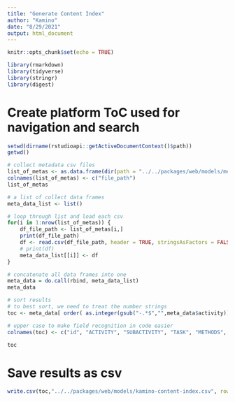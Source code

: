 ```yaml
---
title: "Generate Content Index"
author: "Kamino"
date: "8/29/2021"
output: html_document
---
```


```r

knitr::opts_chunk$set(echo = TRUE)

library(rmarkdown)
library(tidyverse)
library(stringr)
library(digest)

```


# Create platform ToC used for navigation and search


```r

setwd(dirname(rstudioapi::getActiveDocumentContext()$path))
getwd()

# collect metadata csv files
list_of_metas <- as.data.frame(dir(path = "../../packages/web/models/meta/", pattern = "\\-metadata.csv$", full.names = TRUE, recursive = TRUE))
colnames(list_of_metas) <- c("file_path")
list_of_metas

# a list of collect data frames
meta_data_list <- list()

# loop through list and load each csv
for(i in 1:nrow(list_of_metas)) {
    df_file_path <- list_of_metas[i,]
    print(df_file_path)
    df <- read.csv(df_file_path, header = TRUE, stringsAsFactors = FALSE)
    # print(df)
    meta_data_list[[i]] <- df
}

# concatenate all data frames into one
meta_data = do.call(rbind, meta_data_list)
meta_data

# sort results
# to best sort, we need to treat the number strings
toc <- meta_data[ order( as.integer(gsub("-.*$","",meta_data$activity)), as.integer(gsub("-.*$","",meta_data$subactivity)), as.integer(gsub("-.*$","",meta_data$task)), meta_data$title ), ]

# upper case to make field recognition in code easier
colnames(toc) <- c("id", "ACTIVITY", "SUBACTIVITY", "TASK", "METHODS", "TITLE", "URL", "KEYWORDS", "SYNTAX", "SOURCES", "ICON", "LAST_UPDATE")

toc

```


# Save results as csv


```r

write.csv(toc,"../../packages/web/models/kamino-content-index.csv", row.names = FALSE)

```



